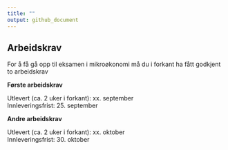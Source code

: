 ```yaml
---
title: ""
output: github_document
---
```


## Arbeidskrav 

For å få gå opp til eksamen i mikroøkonomi må du i forkant ha fått godkjent to arbeidskrav

**Første arbeidskrav**

Utlevert (ca. 2 uker i forkant): xx. september
<br>
Innleveringsfrist: 25. september

**Andre arbeidskrav**

Utlevert (ca. 2 uker i forkant): xx. oktober
<br>
Innleveringsfrist: 30. oktober

